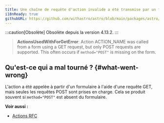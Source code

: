 ```yaml
---
title: Une chaîne de requête d'action invalide a été transmise par un formulaire.
i18nReady: true
githubURL: https://github.com/withastro/astro/blob/main/packages/astro/src/core/errors/errors-data.ts
---
```


:::caution[Obsolète]
Obsolète depuis la version 4.13.2.
:::

> **ActionsUsedWithForGetError**: Action ACTION_NAME was called from a form using a GET request, but only POST requests are supported. This often occurs if `method="POST"` is missing on the form.

## Qu'est-ce qui a mal tourné ? \{#what-went-wrong\}
L'action a été appelée à partir d'un formulaire à l'aide d'une requête GET, mais seules les requêtes POST sont prises en charge. Cela se produit souvent si `method="POST"` est absent du formulaire.

**Voir aussi :**
-  [Actions RFC](https://github.com/withastro/roadmap/blob/actions/proposals/0046-actions.md)
